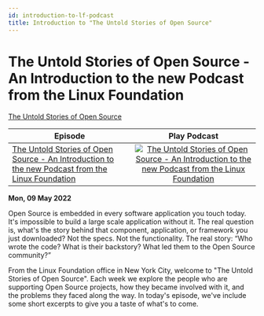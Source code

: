 ```yaml
---
id: introduction-to-lf-podcast
title: Introduction to "The Untold Stories of Open Source"
---
```



# The Untold Stories of Open Source - An Introduction to the new Podcast from the Linux Foundation

<Spotify scsrc={podcasts[6].src} />

[The Untold Stories of Open Source](https://untold-stories-of-open-source.captivate.fm/spotify)

| Episode                                                                                                                                                     |                                                                                                                                         Play Podcast                                                                                                                                         |
| ----------------------------------------------------------------------------------------------------------------------------------------------------------- | :------------------------------------------------------------------------------------------------------------------------------------------------------------------------------------------------------------------------------------------------------------------------------------------: |
| [The Untold Stories of Open Source - An Introduction to the new Podcast from the Linux Foundation](https://open.spotify.com/episode/62DAkdeQTSAPeLbxF2sTlX) | [![The Untold Stories of Open Source - An Introduction to the new Podcast from the Linux Foundation](../images/podcast-mic.png "The Untold Stories of Open Source - An Introduction to the new Podcast from the Linux Foundation")](https://open.spotify.com/episode/62DAkdeQTSAPeLbxF2sTlX) |

**Mon, 09 May 2022**

Open Source is embedded in every software application you touch today. It's impossible to build a large scale application without it. The real question is, what's the story behind that component, application, or framework you just downloaded? Not the specs. Not the functionality. The real story: “Who wrote the code? What is their backstory? What led them to the Open Source community?”

From the Linux Foundation office in New York City, welcome to "The Untold Stories of Open Source". Each week we explore the people who are supporting Open Source projects, how they became involved with it, and the problems they faced along the way. In today's episode, we've include some short excerpts to give you a taste of what's to come.
